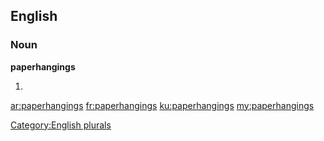 ==English==

===Noun===
'''paperhangings'''

# {{plural of|[[paperhanging]]}}

[[Category:English plurals]]

[[ar:paperhangings]]
[[fr:paperhangings]]
[[ku:paperhangings]]
[[my:paperhangings]]